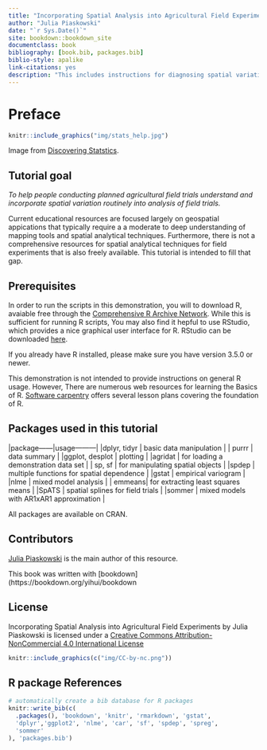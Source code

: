 --- 
title: "Incorporating Spatial Analysis into Agricultural Field Experiments."
author: "Julia Piaskowski"
date: "`r Sys.Date()`"
site: bookdown::bookdown_site
documentclass: book
bibliography: [book.bib, packages.bib]
biblio-style: apalike
link-citations: yes
description: "This includes instructions for diagnosing spatial variation in agricultural field trials and incorporating spatial variation into analysis of the trial using freely available tools in R."
---

# Preface

```{r, echo=FALSE,out.width="60%",fig.align='center'}
knitr::include_graphics("img/stats_help.jpg")
```
Image from [Discovering Statstics](https://www.discoveringstatistics.com/2016/04/28/if-youre-not-doing-something-different-youre-not-doing-anything-at-all/).
 
## Tutorial goal

*To help people conducting planned agricultural field trials understand and  incorporate spatial variation routinely into analysis of field trials.*

Current educational resources are focused largely on geospatial appications that typically require a a moderate to deep understanding of  mapping tools and spatial analytical techniques. Furthermore, there is not a comprehensive resources for spatial analytical techniques for field experiments that is also freely available. This tutorial is intended to fill that gap. 

## Prerequisites

In order to run the scripts in this demonstration, you will to download R, avaiable free through the [Comprehensive R Archive Network](https://cran.r-project.org/). While this is sufficient for running R scripts, You may also find it hepful to use RStudio, which provides a nice graphical user interface for R. RStudio can be downloaded [here](https://www.rstudio.com/products/rstudio/download/).

If you already have R installed, please make sure you have version 3.5.0 or newer. 

This demonstration is not intended to provide instructions on general R usage. However, There are numerous web resources for learning the Basics of R. [Software carpentry](https://software-carpentry.org/lessons/) offers several lesson plans covering the foundation of R.  

## Packages used in this tutorial 

|package------|usage---------|
|dplyr, tidyr | basic data manipulation | 
| purrr | data summary | 
|ggplot, desplot | plotting | 
|agridat | for loading a demonstration data set |
| sp, sf | for manipulating spatial objects | 
|spdep | multiple functions for spatial dependence | 
|gstat | empirical variogram | 
|nlme | mixed model analysis | 
| emmeans| for extracting least squares means |
|SpATS | spatial splines for field trials |
|sommer | mixed models with AR1xAR1 approximation |

All packages are available on CRAN.

## Contributors

[Julia Piaskowski](mailto:jpiaskowski@uidaho.edu) is the main author of this resource. 

This book was written with [bookdown](https://bookdown.org/yihui/bookdown 

## License

Incorporating Spatial Analysis into Agricultural Field Experiments by Julia Piaskowski is licensed under a [Creative Commons Attribution-NonCommercial 4.0 International License](https://creativecommons.org/licenses/by-nc/4.0/)

```{r, echo=FALSE,out.width="20%",fig.align='center'}
knitr::include_graphics(c("img/CC-by-nc.png"))
```

## R package References

```{r include=FALSE}
# automatically create a bib database for R packages
knitr::write_bib(c(
  .packages(), 'bookdown', 'knitr', 'rmarkdown', 'gstat',
  'dplyr','ggplot2', 'nlme', 'car', 'sf', 'spdep', 'spreg',
  'sommer'
), 'packages.bib')
```